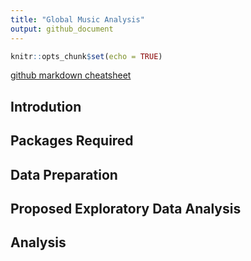 ```yaml
---
title: "Global Music Analysis"
output: github_document
---
```


```r
knitr::opts_chunk$set(echo = TRUE)
```
[github markdown cheatsheet](https://github.com/adam-p/markdown-here/wiki/Markdown-Cheatsheet)

## Introdution

## Packages Required

## Data Preparation

## Proposed Exploratory Data Analysis

## Analysis